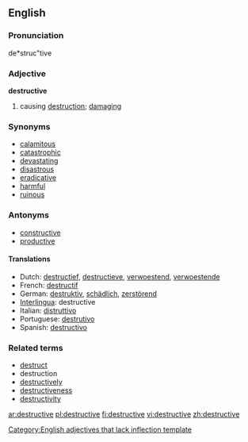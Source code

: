 ==English==

===Pronunciation===
de*struc"tive

===Adjective===
'''destructive'''

# causing [[destruction]]; [[damage|damaging]]

===Synonyms===
* [[calamitous]]
* [[catastrophic]]
* [[devastate|devastating]]
* [[disastrous]]
* [[eradicative]]
* [[harmful]]
* [[ruinous]]

===Antonyms===
* [[constructive]]
* [[productive]]

====Translations====
*Dutch: [[destructief]], [[destructieve]], [[verwoestend]], [[verwoestende]]
*French: [[destructif]]
*German: [[destruktiv]], [[schädlich]], [[zerstörend]]
*[[Interlingua]]: destructive
*Italian: [[distruttivo]]
*Portuguese: [[destrutivo]]
*Spanish: [[destructivo]]

===Related terms===
* [[destruct]]
* destruction
* [[destructively]]
* [[destructiveness]]
* [[destructivity]]

[[Category:English adjectives that lack inflection template]]

[[ar:destructive]]
[[pl:destructive]]
[[fi:destructive]]
[[vi:destructive]]
[[zh:destructive]]